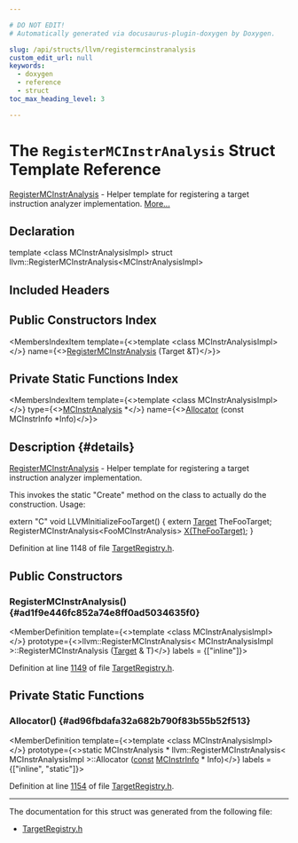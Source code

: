 ```yaml
---

# DO NOT EDIT!
# Automatically generated via docusaurus-plugin-doxygen by Doxygen.

slug: /api/structs/llvm/registermcinstranalysis
custom_edit_url: null
keywords:
  - doxygen
  - reference
  - struct
toc_max_heading_level: 3

---
```





# The `RegisterMCInstrAnalysis` Struct Template Reference

<DoxygenPage pluginConfig={pluginConfig}>

<a href="/docs/api/structs/llvm/registermcinstranalysis">RegisterMCInstrAnalysis</a> - Helper template for registering a target instruction analyzer implementation. <a href="#details">More...</a>

## Declaration

<CodeBlock>template &lt;class MCInstrAnalysisImpl&gt;
struct llvm::RegisterMCInstrAnalysis&lt;MCInstrAnalysisImpl&gt;</CodeBlock>

## Included Headers

<IncludesList>
<IncludesListItem
  filePath="llvm/MC/TargetRegistry.h"
  permalink="/docs/api/files/include/include/llvm/include/llvm/mc/targetregistry-h"
  isLocal="true" />
</IncludesList>

## Public Constructors Index

<MembersIndex>

<MembersIndexItem
  template={<>template &lt;class MCInstrAnalysisImpl&gt;</>}
  name={<><a href="#ad1f9e446fc852a74e8ff0ad5034635f0">RegisterMCInstrAnalysis</a> (Target &amp;T)</>}>
</MembersIndexItem>

</MembersIndex>

## Private Static Functions Index

<MembersIndex>

<MembersIndexItem
  template={<>template &lt;class MCInstrAnalysisImpl&gt;</>}
  type={<><a href="/docs/api/classes/llvm/mcinstranalysis">MCInstrAnalysis</a> &#42;</>}
  name={<><a href="#ad96fbdafa32a682b790f83b55b52f513">Allocator</a> (const MCInstrInfo &#42;Info)</>}>
</MembersIndexItem>

</MembersIndex>

## Description {#details}

<a href="/docs/api/structs/llvm/registermcinstranalysis">RegisterMCInstrAnalysis</a> - Helper template for registering a target instruction analyzer implementation.

This invokes the static &quot;Create&quot; method on the class to actually do the construction. Usage:

extern &quot;C&quot; void LLVMInitializeFooTarget() &#123; extern <a href="/docs/api/classes/llvm/target">Target</a> TheFooTarget; RegisterMCInstrAnalysis&lt;FooMCInstrAnalysis&gt; <a href="/docs/api/files/lib/lib/tablegen/tablegenbackendskeleton-cpp/#ab60f28d7a141ac46ccc200176a1bca8b">X(TheFooTarget)</a>; &#125;

Definition at line 1148 of file <a href="/docs/api/files/include/include/llvm/include/llvm/mc/targetregistry-h">TargetRegistry.h</a>.

<SectionDefinition>

## Public Constructors

### RegisterMCInstrAnalysis() {#ad1f9e446fc852a74e8ff0ad5034635f0}

<MemberDefinition
  template={<>template &lt;class MCInstrAnalysisImpl&gt;</>}
  prototype={<>llvm::RegisterMCInstrAnalysis&lt; MCInstrAnalysisImpl &gt;::RegisterMCInstrAnalysis (<a href="/docs/api/classes/llvm/target">Target</a> &amp; T)</>}
  labels = {["inline"]}>

Definition at line <a href="/docs/api/files/include/include/llvm/include/llvm/mc/targetregistry-h/#l01149">1149</a> of file <a href="/docs/api/files/include/include/llvm/include/llvm/mc/targetregistry-h">TargetRegistry.h</a>.
</MemberDefinition>

</SectionDefinition>

<SectionDefinition>

## Private Static Functions

### Allocator() {#ad96fbdafa32a682b790f83b55b52f513}

<MemberDefinition
  template={<>template &lt;class MCInstrAnalysisImpl&gt;</>}
  prototype={<>static MCInstrAnalysis &#42; llvm::RegisterMCInstrAnalysis&lt; MCInstrAnalysisImpl &gt;::Allocator (<a href="/docs/api/files/lib/lib/target/lib/target/aarch64/aarch64promoteconstant-cpp/#a90f8350fecae261c25be85d38b451bff">const</a> <a href="/docs/api/classes/llvm/mcinstrinfo">MCInstrInfo</a> &#42; Info)</>}
  labels = {["inline", "static"]}>

Definition at line <a href="/docs/api/files/include/include/llvm/include/llvm/mc/targetregistry-h/#l01154">1154</a> of file <a href="/docs/api/files/include/include/llvm/include/llvm/mc/targetregistry-h">TargetRegistry.h</a>.
</MemberDefinition>

</SectionDefinition>

<hr/>

The documentation for this struct was generated from the following file:

<ul>
<li><a href="/docs/api/files/include/include/llvm/include/llvm/mc/targetregistry-h">TargetRegistry.h</a></li>
</ul>

</DoxygenPage>
